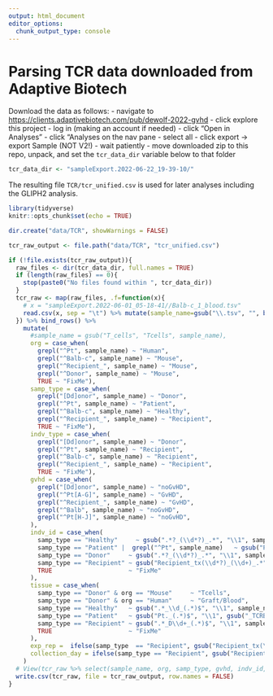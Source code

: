 ```yaml
---
output: html_document
editor_options: 
  chunk_output_type: console
---
```

# Parsing TCR data downloaded from Adaptive Biotech

Download the data as follows:
- navigate to <https://clients.adaptivebiotech.com/pub/dewolf-2022-gvhd>
- click explore this project
- log in (making an account if needed)
- click "Open in Analyses"
- click "Analyses on the nav pane
- select all
- click export -> export Sample (NOT  V2!)
- wait patiently
- move downloaded zip to this repo, unpack, and set the `tcr_data_dir` variable below to that folder


```R
tcr_data_dir <- "sampleExport.2022-06-22_19-39-10/"
```

The resulting file `TCR/tcr_unified.csv` is used for later analyses including the GLIPH2 analysis.

```r
library(tidyverse)
knitr::opts_chunk$set(echo = TRUE)

dir.create("data/TCR", showWarnings = FALSE)

tcr_raw_output <- file.path("data/TCR", "tcr_unified.csv")

if (!file.exists(tcr_raw_output)){
  raw_files <- dir(tcr_data_dir, full.names = TRUE)
  if (length(raw_files) == 0){
    stop(paste0("No files found within ", tcr_data_dir))
  }
  tcr_raw <- map(raw_files, .f=function(x){
    # x = "sampleExport.2022-06-01_05-18-41//Balb-c_1_blood.tsv"
    read.csv(x, sep = "\t") %>% mutate(sample_name=gsub("\\.tsv", "", basename(x)))
  }) %>% bind_rows() %>% 
    mutate(
      #sample_name = gsub("T_cells", "Tcells", sample_name), 
      org = case_when(
        grepl("^Pt", sample_name) ~ "Human",
        grepl("^Balb-c", sample_name) ~ "Mouse",
        grepl("^Recipient_", sample_name) ~ "Mouse",
        grepl("^Donor", sample_name) ~ "Mouse",
        TRUE ~ "FixMe"),
      samp_type = case_when(
        grepl("[Dd]onor", sample_name) ~ "Donor",
        grepl("^Pt", sample_name) ~ "Patient",
        grepl("^Balb-c", sample_name) ~ "Healthy",
        grepl("^Recipient_", sample_name) ~ "Recipient",
        TRUE ~ "FixMe"),
      indv_type = case_when(
        grepl("[Dd]onor", sample_name) ~ "Donor",
        grepl("^Pt", sample_name) ~ "Recipient",
        grepl("^Balb-c", sample_name) ~ "Recipient",
        grepl("^Recipient_", sample_name) ~ "Recipient",
        TRUE ~ "FixMe"),
      gvhd = case_when(
        grepl("[Dd]onor", sample_name) ~ "noGvHD",
        grepl("^Pt[A-G]", sample_name) ~ "GvHD",
        grepl("^Recipient_", sample_name) ~ "GvHD",
        grepl("^Balb", sample_name) ~ "noGvHD",
        grepl("^Pt[H-J]", sample_name) ~ "noGvHD",
      ),
      indv_id = case_when(
        samp_type == "Healthy"     ~ gsub(".*?_(\\d*?)_.*", "\\1", sample_name ),
        samp_type == "Patient" |  grepl("^Pt", sample_name)   ~ gsub("Pt(.+?)_.*", "\\1", sample_name),
        samp_type == "Donor"     ~ gsub(".*?_(\\d*?)_.*", "\\1", sample_name),
        samp_type == "Recipient" ~ gsub("Recipient_tx(\\d*?)_(\\d+)_.*", "\\2", sample_name),
        TRUE                     ~ "FixMe" 
      ),
      tissue = case_when(
        samp_type == "Donor" & org == "Mouse"     ~ "Tcells",
        samp_type == "Donor" & org == "Human"     ~ "Graft/Blood",
        samp_type == "Healthy"   ~ gsub(".*_\\d_(.*)$", "\\1", sample_name),
        samp_type == "Patient"   ~ gsub("Pt._(.*)$", "\\1", gsub("_TCRB", "",   sample_name)),
        samp_type == "Recipient" ~ gsub(".*_D\\d+_(.*)$", "\\1", sample_name),
        TRUE                     ~ "FixMe" 
      ),
      exp_rep =  ifelse(samp_type  == "Recipient", gsub("Recipient_tx(\\d*?)_(\\d+)_.*", "\\1", sample_name), NA),
      collection_day = ifelse(samp_type == "Recipient", gsub("Recipient_tx.*D(\\d*?)_.*", "\\1", sample_name), NA)
    )
  # View(tcr_raw %>% select(sample_name, org, samp_type, gvhd, indv_id, tissue, exp_rep, collection_day) %>% distinct())
  write.csv(tcr_raw, file = tcr_raw_output, row.names = FALSE)
}
```
